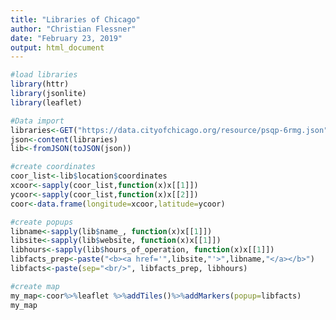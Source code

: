 ```yaml
---
title: "Libraries of Chicago"
author: "Christian Flessner"
date: "February 23, 2019"
output: html_document
---
```


```r
#load libraries
library(httr)
library(jsonlite)
library(leaflet)

#Data import
libraries<-GET("https://data.cityofchicago.org/resource/psqp-6rmg.json")
json<-content(libraries)
lib<-fromJSON(toJSON(json))

#create coordinates
coor_list<-lib$location$coordinates
xcoor<-sapply(coor_list,function(x)x[[1]])
ycoor<-sapply(coor_list,function(x)x[[2]])
coor<-data.frame(longitude=xcoor,latitude=ycoor)

#create popups
libname<-sapply(lib$name_, function(x)x[[1]])
libsite<-sapply(lib$website, function(x)x[[1]])
libhours<-sapply(lib$hours_of_operation, function(x)x[[1]])
libfacts_prep<-paste("<b><a href='",libsite,"'>",libname,"</a></b>")
libfacts<-paste(sep="<br/>", libfacts_prep, libhours)

#create map
my_map<-coor%>%leaflet %>%addTiles()%>%addMarkers(popup=libfacts)
my_map

```


